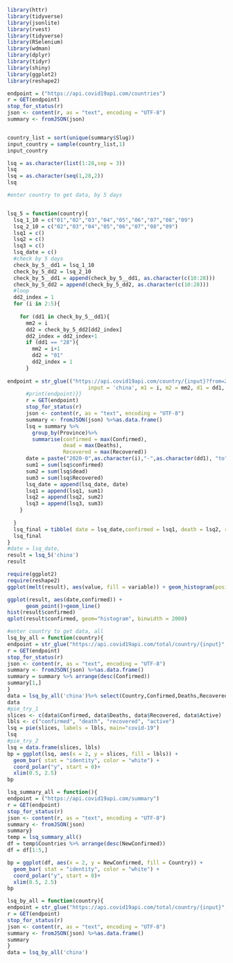 ```r
library(httr)
library(tidyverse)
library(jsonlite)
library(rvest)
library(tidyverse)
library(RSelenium)
library(wdman)
library(dplyr)
library(tidyr)
library(shiny)
library(ggplot2)
library(reshape2)
```

```r
endpoint = ("https://api.covid19api.com/countries")
r = GET(endpoint)
stop_for_status(r)
json <- content(r, as = "text", encoding = "UTF-8")
summary <- fromJSON(json) 


country_list = sort(unique(summary$Slug))
input_country = sample(country_list,1)
input_country

lsq = as.character(list(1:28,sep = 3))
lsq
lsq = as.character(seq(1,28,2))
lsq
```

```r
#enter country to get data, by 5 days


lsq_5 = function(country){  
  lsq_1_10 = c("01","02","03","04","05","06","07","08","09")
  lsq_2_10 = c("02","03","04","05","06","07","08","09")
  lsq1 = c()
  lsq2 = c()
  lsq3 = c()
  lsq_date = c()
  #check by 5 days
  check_by_5__dd1 = lsq_1_10
  check_by_5_dd2 = lsq_2_10
  check_by_5__dd1 = append(check_by_5__dd1, as.character(c(10:28)))
  check_by_5_dd2 = append(check_by_5_dd2, as.character(c(10:28)))
  #loop
  dd2_index = 1
  for (i in 2:5){
    
    for (dd1 in check_by_5__dd1){
      mm2 = i
      dd2 = check_by_5_dd2[dd2_index]
      dd2_index = dd2_index+1
      if (dd1 == "28"){
        mm2 = i+1
        dd2 = "01"
        dd2_index = 1
      }
      
endpoint = str_glue(("https://api.covid19api.com/country/{input}?from=2020-0{m1}-{dd1}T00:00:00Z&to=2020-0{m2}-{d2}T00:00:00Z"), 
                          input = 'china', m1 = i, m2 = mm2, d1 = dd1, d2 = dd2)
      #print(endpoint)}}
      r = GET(endpoint)
      stop_for_status(r)
      json <- content(r, as = "text", encoding = "UTF-8")
      summary <- fromJSON(json) %>%as.data.frame()
      lsq = summary %>% 
        group_by(Province)%>%
        summarise(confirmed = max(Confirmed),
                  dead = max(Deaths),
                  Recovered = max(Recovered))
      date = paste("2020-0",as.character(i),"-",as.character(dd1), "to", "2020-0",as.character(mm2),"-",as.character(dd2),sep= "")
      sum1 = sum(lsq$confirmed)
      sum2 = sum(lsq$dead)
      sum3 = sum(lsq$Recovered)
      lsq_date = append(lsq_date, date)
      lsq1 = append(lsq1, sum1)
      lsq2 = append(lsq2, sum2)
      lsq3 = append(lsq3, sum3)
    }
    
  }
  lsq_final = tibble( date = lsq_date,confirmed = lsq1, death = lsq2, recovered = lsq3)%>%as.data.frame()
  lsq_final 
}
#date = lsq_date,
result = lsq_5('china')
result

require(ggplot2)
require(reshape2)
ggplot(melt(result), aes(value, fill = variable)) + geom_histogram(position = "dodge")+stat_bin(bins = 80)

ggplot(result, aes(date,confirmed)) +
      geom_point()+geom_line()
hist(result$confirmed)
qplot(result$confirmed, geom="histogram", binwidth = 2000) 
```


```r
#enter country to get data, all
lsq_by_all = function(country){
endpoint = str_glue("https://api.covid19api.com/total/country/{input}", input = country)
r = GET(endpoint)
stop_for_status(r)
json <- content(r, as = "text", encoding = "UTF-8")
summary <- fromJSON(json) %>%as.data.frame()
summary = summary %>% arrange(desc(Confirmed))
summary[1,]
}
data = lsq_by_all('china')%>% select(Country,Confirmed,Deaths,Recovered,Active,Date)
data
#pie_try_1
slices <- c(data$Confirmed, data$Deaths, data$Recovered, data$Active)
lbls <- c("confirmed", "death", "recovered", "active")
lsq = pie(slices, labels = lbls, main="covid-19")
lsq
#pie_try_2
lsq = data.frame(slices, lbls)
bp = ggplot(lsq, aes(x = 2, y = slices, fill = lbls)) +
  geom_bar( stat = "identity", color = "white") +
  coord_polar("y", start = 0)+
  xlim(0.5, 2.5)
bp
```



```r
lsq_summary_all = function(){
endpoint = ("https://api.covid19api.com/summary")
r = GET(endpoint)
stop_for_status(r)
json <- content(r, as = "text", encoding = "UTF-8")
summary <- fromJSON(json) 
summary}
temp = lsq_summary_all()
df = temp$Countries %>% arrange(desc(NewConfirmed))
df = df[1:5,]

bp = ggplot(df, aes(x = 2, y = NewConfirmed, fill = Country)) +
  geom_bar( stat = "identity", color = "white") +
  coord_polar("y", start = 0)+
  xlim(0.5, 2.5)
bp
```


```r
lsq_by_all = function(country){
endpoint = str_glue("https://api.covid19api.com/total/country/{input}", input = country)
r = GET(endpoint)
stop_for_status(r)
json <- content(r, as = "text", encoding = "UTF-8")
summary <- fromJSON(json) %>%as.data.frame()
summary 
}
data = lsq_by_all('china')
```

